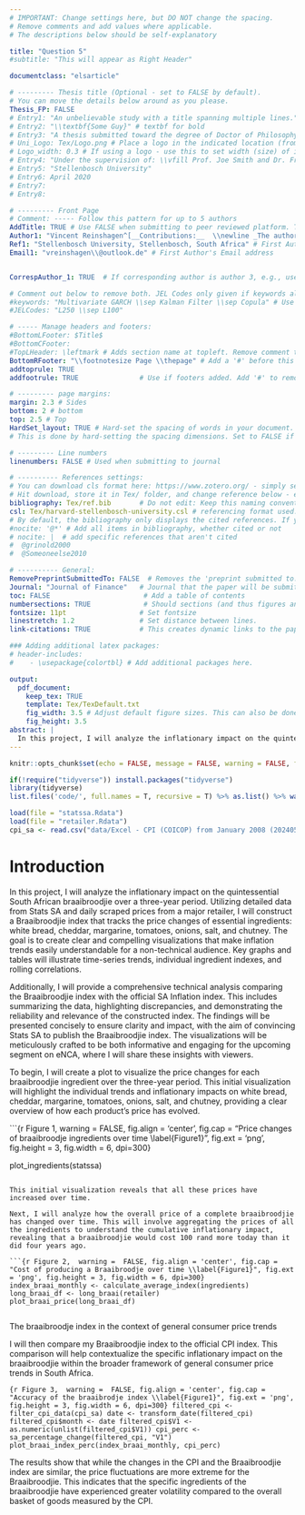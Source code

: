 ```yaml
---
# IMPORTANT: Change settings here, but DO NOT change the spacing.
# Remove comments and add values where applicable.
# The descriptions below should be self-explanatory

title: "Question 5"
#subtitle: "This will appear as Right Header"

documentclass: "elsarticle"

# --------- Thesis title (Optional - set to FALSE by default).
# You can move the details below around as you please.
Thesis_FP: FALSE
# Entry1: "An unbelievable study with a title spanning multiple lines."
# Entry2: "\\textbf{Some Guy}" # textbf for bold
# Entry3: "A thesis submitted toward the degree of Doctor of Philosophy"
# Uni_Logo: Tex/Logo.png # Place a logo in the indicated location (from your root, e.g. defaults to ~/Tex/Logo.png) and uncomment this line. Leave uncommented for no image
# Logo_width: 0.3 # If using a logo - use this to set width (size) of image
# Entry4: "Under the supervision of: \\vfill Prof. Joe Smith and Dr. Frank Smith"
# Entry5: "Stellenbosch University"
# Entry6: April 2020
# Entry7:
# Entry8:

# --------- Front Page
# Comment: ----- Follow this pattern for up to 5 authors
AddTitle: TRUE # Use FALSE when submitting to peer reviewed platform. This will remove author names.
Author1: "Vincent Reinshagen^[__Contributions:__  \\newline _The authors would like to thank no institution for money donated to this project. Thank you sincerely._]"  # First Author - note the thanks message displayed as an italic footnote of first page.
Ref1: "Stellenbosch University, Stellenbosch, South Africa" # First Author's Affiliation
Email1: "vreinshagen\\@outlook.de" # First Author's Email address


CorrespAuthor_1: TRUE  # If corresponding author is author 3, e.g., use CorrespAuthor_3: TRUE

# Comment out below to remove both. JEL Codes only given if keywords also given.
#keywords: "Multivariate GARCH \\sep Kalman Filter \\sep Copula" # Use \\sep to separate
#JELCodes: "L250 \\sep L100"

# ----- Manage headers and footers:
#BottomLFooter: $Title$
#BottomCFooter:
#TopLHeader: \leftmark # Adds section name at topleft. Remove comment to add it.
BottomRFooter: "\\footnotesize Page \\thepage" # Add a '#' before this line to remove footer.
addtoprule: TRUE
addfootrule: TRUE               # Use if footers added. Add '#' to remove line.

# --------- page margins:
margin: 2.3 # Sides
bottom: 2 # bottom
top: 2.5 # Top
HardSet_layout: TRUE # Hard-set the spacing of words in your document. This will stop LaTeX squashing text to fit on pages, e.g.
# This is done by hard-setting the spacing dimensions. Set to FALSE if you want LaTeX to optimize this for your paper.

# --------- Line numbers
linenumbers: FALSE # Used when submitting to journal

# ---------- References settings:
# You can download cls format here: https://www.zotero.org/ - simply search for your institution. You can also edit and save cls formats here: https://editor.citationstyles.org/about/
# Hit download, store it in Tex/ folder, and change reference below - easy.
bibliography: Tex/ref.bib       # Do not edit: Keep this naming convention and location.
csl: Tex/harvard-stellenbosch-university.csl # referencing format used.
# By default, the bibliography only displays the cited references. If you want to change this, you can comment out one of the following:
#nocite: '@*' # Add all items in bibliography, whether cited or not
# nocite: |  # add specific references that aren't cited
#  @grinold2000
#  @Someoneelse2010

# ---------- General:
RemovePreprintSubmittedTo: FALSE  # Removes the 'preprint submitted to...' at bottom of titlepage
Journal: "Journal of Finance"   # Journal that the paper will be submitting to, if RemovePreprintSubmittedTo is set to TRUE.
toc: FALSE                       # Add a table of contents
numbersections: TRUE             # Should sections (and thus figures and tables) be numbered?
fontsize: 11pt                  # Set fontsize
linestretch: 1.2                # Set distance between lines.
link-citations: TRUE            # This creates dynamic links to the papers in reference list.

### Adding additional latex packages:
# header-includes:
#    - \usepackage{colortbl} # Add additional packages here.

output:
  pdf_document:
    keep_tex: TRUE
    template: Tex/TexDefault.txt
    fig_width: 3.5 # Adjust default figure sizes. This can also be done in the chunks of the text.
    fig_height: 3.5
abstract: |
  In this project, I will analyze the inflationary impact on the quintessential South African braaibroodjie over a three-year period, using data from Stats SA and daily scraped prices from a major retailer. By constructing a Braaibroodjie index and visualizing price trends of its key ingredients, I will create clear and compelling visualizations to effectively communicate the inflation trends to a non-technical audience, while also providing a detailed technical comparison between the Braaibroodjie index and the official SA Inflation index for potential publication by Stats SA.
---
```


<!-- First: Set your default preferences for chunk options: -->

<!-- If you want a chunk's code to be printed, set echo = TRUE. message = FALSE stops R printing ugly package loading details in your final paper too. I also suggest setting warning = FALSE and checking for warnings in R, else you might find ugly warnings in your paper. -->

```r
knitr::opts_chunk$set(echo = FALSE, message = FALSE, warning = FALSE, fig.width = 6, fig.height = 5, fig.pos="H", fig.pos = 'H')

if(!require("tidyverse")) install.packages("tidyverse")
library(tidyverse)
list.files('code/', full.names = T, recursive = T) %>% as.list() %>% walk(~source(.))

load(file = "statssa.Rdata")
load(file = "retailer.Rdata")
cpi_sa <- read.csv("data/Excel - CPI (COICOP) from January 2008 (202405).csv")
```


<!-- ############################## -->
<!-- # Start Writing here: -->
<!-- ############################## -->

# Introduction \label{Introduction}

In this project, I will analyze the inflationary impact on the quintessential South African braaibroodjie over a three-year period. Utilizing detailed data from Stats SA and daily scraped prices from a major retailer, I will construct a Braaibroodjie index that tracks the price changes of essential ingredients: white bread, cheddar, margarine, tomatoes, onions, salt, and chutney. The goal is to create clear and compelling visualizations that make inflation trends easily understandable for a non-technical audience. Key graphs and tables will illustrate time-series trends, individual ingredient indexes, and rolling correlations.

Additionally, I will provide a comprehensive technical analysis comparing the Braaibroodjie index with the official SA Inflation index. This includes summarizing the data, highlighting discrepancies, and demonstrating the reliability and relevance of the constructed index. The findings will be presented concisely to ensure clarity and impact, with the aim of convincing Stats SA to publish the Braaibroodjie index. The visualizations will be meticulously crafted to be both informative and engaging for the upcoming segment on eNCA, where I will share these insights with viewers.

<!-- The following is a code chunk. It must have its own unique name (after the r), or no name. After the comma follows commands for R which are self-explanatory. By default, the code and messages will not be printed in your pdf, just the output: -->

To begin, I will create a plot to visualize the price changes for each braaibroodjie ingredient over the three-year period. This initial visualization will highlight the individual trends and inflationary impacts on white bread, cheddar, margarine, tomatoes, onions, salt, and chutney, providing a clear overview of how each product's price has evolved.

```{r Figure 1,  warning =  FALSE, fig.align = 'center', fig.cap = "Price changes of braaibroodje ingredients over time \\label{Figure1}", fig.ext = 'png', fig.height = 3, fig.width = 6, dpi=300}

plot_ingredients(statssa)

```

This initial visualization reveals that all these prices have increased over time.

Next, I will analyze how the overall price of a complete braaibroodjie has changed over time. This will involve aggregating the prices of all the ingredients to understand the cumulative inflationary impact, revealing that a braaibroodjie would cost 100 rand more today than it did four years ago.

```{r Figure 2,  warning =  FALSE, fig.align = 'center', fig.cap = "Cost of producing a Braaibroodje over time \\label{Figure1}", fig.ext = 'png', fig.height = 3, fig.width = 6, dpi=300}
index_braai_monthly <- calculate_average_index(ingredients)
long_braai_df <- long_braai(retailer)
plot_braai_price(long_braai_df)


```



<!-- :::::: {.columns data-latex="[T]"} -->
<!-- ::: {.column data-latex="{0.7\textwidth}"} -->
<!-- ```{r, echo=FALSE, fig.width=4, fig.height=4} -->
<!-- par(mar = c(4, 4, .2, .1)) -->
<!-- plot(cars, pch = 19) -->
<!-- ``` -->
<!-- ::: -->
<!-- ::: {.column data-latex="{0.05\textwidth}"} -->
<!-- \ -->
<!-- ::: -->
<!-- ::: {.column data-latex="{0.2\textwidth}"} -->
<!-- \scriptsize -->

<!-- ## Data {-} -->
<!-- The figure on the left-hand side shows the `cars` data. -->

<!-- Lorem ipsum dolor sit amet, consectetur adipiscing elit, sed do -->
<!-- eiusmod tempor incididunt ut labore et dolore magna aliqua. Ut -->
<!-- enim ad minim veniam, quis nostrud exercitation ullamco laboris -->
<!-- nisi ut aliquip ex ea commodo consequat. -->
<!-- ::: -->
<!-- :::::: -->



The braaibroodje index in the context of general consumer price trends \label{Meth}

I will then compare my Braaibroodjie index to the official CPI index. This comparison will help contextualize the specific inflationary impact on the braaibroodjie within the broader framework of general consumer price trends in South Africa.

```{r Figure 3,  warning =  FALSE, fig.align = 'center', fig.cap = "Accuracy of the braaibrodje index \\label{Figure1}", fig.ext = 'png', fig.height = 3, fig.width = 6, dpi=300}
filtered_cpi <- filter_cpi_data(cpi_sa)
date <- transform_date(filtered_cpi)
filtered_cpi$month <- date
filtered_cpi$V1 <- as.numeric(unlist(filtered_cpi$V1))
cpi_perc <- sa_percentage_change(filtered_cpi, "V1")
plot_braai_index_perc(index_braai_monthly, cpi_perc)
```

The results show that while the changes in the CPI and the Braaibroodjie index are similar, the price fluctuations are more extreme for the Braaibroodjie. This indicates that the specific ingredients of the braaibroodjie have experienced greater volatility compared to the overall basket of goods measured by the CPI.

<!-- Make title of bibliography here: -->
<!-- \newpage -->

